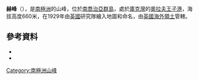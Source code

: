 {{coord|54|4|S|37|10|W|source:GNIS|display=title}}

'''赫峰'''（{{lang-en|Hay Peak}}），是[[南極洲|南極洲]]的山峰，位於[[南喬治亞群島|南喬治亞群島]]，處於[[庫克灣_(南喬治亞群島)|庫克灣]]的[[奧拉夫王子港|奧拉夫王子港]]，海拔高度660米，在1929年由[[英國|英國]]研究隊繪入地圖和命名，由[[英國海外領土|英國海外領土]]管轄。

==參考資料==
*{{cite gnis | type = antarid | id = 6519| name = Hay Peak | accessdate = 2012-06-01}}
*{{usgs-gazetteer|id=6519}}

{{Antarctica-geo-stub}}
[[Category:南極洲山峰|Category:南極洲山峰]]